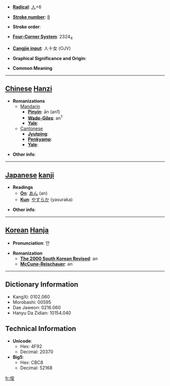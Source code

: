 * '''[[Wiktionary:Chinese radical index| Radical]]''': [[Wiktionary:Chinese radical index 人|人]]+6

* '''[[Wiktionary:Chinese total strokes index|Stroke number]]''': [[Wiktionary:Chinese total strokes index 8|8]]

* '''Stroke order''': 

* '''[[Wiktionary:Chinese four corner index|Four-Corner System]]''': 2324<sub>4</sub>

* '''[[Wiktionary:Chinese Cangjie index|Cangjie input]]''': 人十女 (OJV)

* '''Graphical Significance and Origin''': 

* '''Common Meaning'''

----

== [[Chinese]] [[Hanzi]] ==

* '''Romanizations'''
** [[Mandarin]]
*** '''[[Pinyin]]''': ān (an1)
*** '''[[Wade-Giles]]''': an<sup>1</sup>
*** '''[[Yale]]''': 
**[[Cantonese]]
***'''[[Jyutping]]''':
***'''[[Penkyamp]]''': 
***'''[[Yale]]''': 

* '''Other info''': 

----

== [[Japanese]] [[kanji]] ==

* '''Readings'''
** '''[[On]]''': [[あん]] (an)
** '''[[Kun]]''': [[やすらか]] (yasuraka)

* '''Other info''':  

----

== [[Korean]] [[Hanja]] ==

* '''Pronunciation''': 안

* '''Romanization'''
** '''[[The 2000 South Korean Revised Romanization|The 2000 South Korean Revised]]''': an
** '''[[McCune-Reischauer]]''': an

----

== Dictionary Information ==

* KangXi: 0102.060
* Morobashi: 00595
* Dae Jaweon: 0216.060
* Hanyu Da Zidian: 10154.040

== Technical Information ==

* '''Unicode''':
** Hex: 4F92
** Decimal: 20370
* '''Big5''':
** Hex: CBC8
** Decimal: 52168

[[fr:侒]]